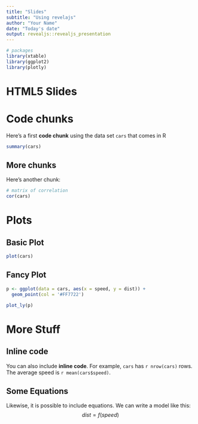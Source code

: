 ```yaml
---
title: "Slides"
subtitle: "Using revelajs"
author: "Your Name"
date: "Today's date"
output: revealjs::revealjs_presentation
---
```


```r
# packages
library(xtable)
library(ggplot2)
library(plotly)
```


# HTML5 Slides

# Code chunks

Here's a first __code chunk__ using the data set `cars` that comes in R

```r
summary(cars)
```

## More chunks

Here's another chunk:

```r
# matrix of correlation
cor(cars)
```


# Plots

## Basic Plot

```r
plot(cars)
```

## Fancy Plot

```r
p <- ggplot(data = cars, aes(x = speed, y = dist)) +
  geom_point(col = '#FF7722')

plot_ly(p)
```


# More Stuff

## Inline code

You can also include __inline code__. For example, `cars` has `r nrow(cars)`
rows. The average speed is `r mean(cars$speed)`.


## Some Equations

Likewise, it is possible to include equations. We can write a model like this:
$$
dist = f(speed)
$$
